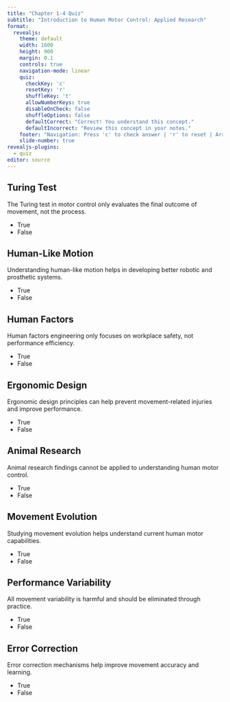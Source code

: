 ```yaml
---
title: "Chapter 1-4 Quiz"
subtitle: "Introduction to Human Motor Control: Applied Research"
format:
  revealjs:
    theme: default
    width: 1600
    height: 900
    margin: 0.1
    controls: true
    navigation-mode: linear
    quiz:
      checkKey: 'c'
      resetKey: 'r'
      shuffleKey: 't'
      allowNumberKeys: true
      disableOnCheck: false
      shuffleOptions: false
      defaultCorrect: "Correct! You understand this concept."
      defaultIncorrect: "Review this concept in your notes."
    footer: "Navigation: Press 'c' to check answer | 'r' to reset | Arrow keys for next/previous"
    slide-number: true
revealjs-plugins:
  - quiz
editor: source
---
```


## Turing Test {.quiz-question}

The Turing test in motor control only evaluates the final outcome of movement, not the process.

- [True]{data-explanation="This is incorrect. The Turing test evaluates both the process and outcome of movement."}
- [False]{.correct data-explanation="Correct! The Turing test evaluates both the process and outcome of movement."}

## Human-Like Motion {.quiz-question}

Understanding human-like motion helps in developing better robotic and prosthetic systems.

- [True]{.correct data-explanation="Correct! Human-like motion principles are crucial for developing effective robotic and prosthetic systems."}
- [False]{data-explanation="This is incorrect. Understanding human-like motion is essential for robotics and prosthetics."}

## Human Factors {.quiz-question}

Human factors engineering only focuses on workplace safety, not performance efficiency.

- [True]{data-explanation="This is incorrect. Human factors engineering addresses both safety and performance efficiency."}
- [False]{.correct data-explanation="Correct! Human factors engineering addresses both safety and performance efficiency."}

## Ergonomic Design {.quiz-question}

Ergonomic design principles can help prevent movement-related injuries and improve performance.

- [True]{.correct data-explanation="Correct! Ergonomic design focuses on both injury prevention and performance optimization."}
- [False]{data-explanation="This is incorrect. Ergonomic design does address both safety and performance."}

## Animal Research {.quiz-question}

Animal research findings cannot be applied to understanding human motor control.

- [True]{data-explanation="This is incorrect. Animal research provides valuable insights into human motor control."}
- [False]{.correct data-explanation="Correct! Animal research provides important insights into human motor control mechanisms."}

## Movement Evolution {.quiz-question}

Studying movement evolution helps understand current human motor capabilities.

- [True]{.correct data-explanation="Correct! Evolutionary perspectives provide insights into current human movement capabilities."}
- [False]{data-explanation="This is incorrect. Movement evolution is key to understanding current capabilities."}

## Performance Variability {.quiz-question}

All movement variability is harmful and should be eliminated through practice.

- [True]{data-explanation="This is incorrect. Some variability is beneficial for adaptation and learning."}
- [False]{.correct data-explanation="Correct! Some movement variability is beneficial for adaptation and learning."}

## Error Correction {.quiz-question}

Error correction mechanisms help improve movement accuracy and learning.

- [True]{.correct data-explanation="Correct! Error correction is essential for improving movement accuracy and learning."}
- [False]{data-explanation="This is incorrect. Error correction is crucial for movement improvement."}
